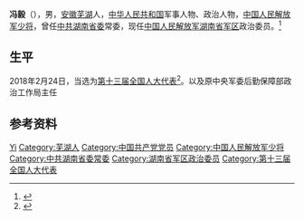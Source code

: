 {{Otheruses|other=名为冯毅的其他人物|冯毅}}


{{Infobox officeholder
| 姓名        = 馮毅
 |军衔        = [[File:PLAMjGeneral_r.svg.png|50px]] [[中国人民解放军少将|陸軍少将]]
| 效忠        = {{CPC}}<!--解放军格言：听党指挥--><br/>{{PRC}}
| 服务        = {{PLA}}
}}


'''冯毅'''（{{bd|1963年|3月|}}），男，[[安徽|安徽]][[芜湖|芜湖]]人，[[中华人民共和国|中华人民共和国]]军事人物、政治人物，[[中国人民解放军少将|中国人民解放军少将]]，曾任[[中共湖南省委|中共湖南省委]]常委，现任[[中国人民解放军湖南省军区|中国人民解放军湖南省军区]]政治委员。<ref>{{Cite web|title=冯毅 简历|url=http://ldzl.people.com.cn/dfzlk/front/personPage18632.htm|accessdate=2020-07-10|work=人民网|archiveurl=https://web.archive.org/web/20200710020355/http://ldzl.people.com.cn/dfzlk/front/personPage18632.htm|archivedate=2020-07-10|dead-url=no}}</ref>

== 生平 ==
2018年2月24日，当选为[[第十三届全国人大代表|第十三届全国人大代表]]<ref>{{Cite web|title=（受权发布）中华人民共和国第十三届全国人民代表大会代表名单|url=http://www.chinanews.com/gn/2018/02-25/8453959.shtml|accessdate=2021-02-13|work=中新网|archive-date=2018-02-27|archive-url=https://web.archive.org/web/20180227031724/http://www.chinanews.com/gn/2018/02-25/8453959.shtml}}</ref>。以及原中央军委后勤保障部政治工作局主任

== 参考资料 ==
{{reflist}}

{{Authority control}}

{{DEFAULTSORT:Feng冯}}
[[Category:冯姓|Yi]]
[[Category:芜湖人|Category:芜湖人]]
[[Category:中国共产党党员|Category:中国共产党党员]]
[[Category:中国人民解放军少将|Category:中国人民解放军少将]]
[[Category:中共湖南省委常委|Category:中共湖南省委常委]]
[[Category:湖南省军区政治委员|Category:湖南省军区政治委员]]
[[Category:第十三届全国人大代表|Category:第十三届全国人大代表]]